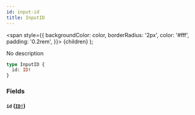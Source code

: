 ```yaml
---
id: input-id
title: InputID
---
```


<span
style={{
      backgroundColor: color,
      borderRadius: '2px',
      color: '#fff',
      padding: '0.2rem',
    }}>
{children}
</span>
);

No description

```graphql
type InputID {
  id: ID!
}
```

### Fields

#### `id` ([`ID!`](/v1/scalars/id))
